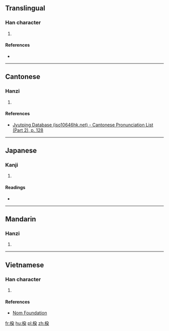 ==Translingual==

===Han character===
{{Han char|rn=75|rad=木|as=06|sn=10|four=|canj=DNSD|ids=⿰木朶}}

# {{defn|Han|sort=木06}}

====References====
* {{Han ref|kx=0526.110|dkj=14780|hdz=21208.050|uh=6857|ud=26711}}

----

==Cantonese==

===Hanzi===
{{yue-hanzi|jyut=[[do3]]|y=do3}}

# {{defn|lang=yue|sort=木06}}

====References====
*[http://www.iso10646hk.net/jp/document/download.jsp Jyutping Database (iso10646hk.net) - Cantonese Pronunciation List (Part 2), p. 128]

----

==Japanese==

===Kanji===
{{ja-kanji|grade=|rs=木06}}

# {{defn|lang=ja|sort=木06}}

====Readings====
* {{ja-readings|on=[[た]] (ta), [[ね]] (ne)|kun=[[ね]] (ne)}}

----

==Mandarin==

===Hanzi===
{{cmn-hanzi|pin=[[duò]] ([[duo4]])|wg=to<sup>4</sup>}}

# {{defn|lang=cmn|sort=木06}}

----

==Vietnamese==

===Han character===
{{vi-readings|rs=木06| hanviet = [[đoá]], [[đoác]]}}

# {{defn|lang=vi|sort=木06}}

====References====
*[http://nomfoundation.org/common/nom_details.php?codepoint=6857 Nom Foundation]

[[fr:桗]]
[[hu:桗]]
[[pl:桗]]
[[zh:桗]]